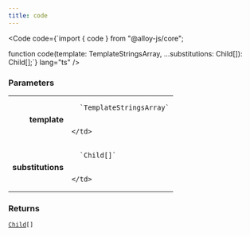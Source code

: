 ```yaml
---
title: code
---
```







<Code code={`import { code } from "@alloy-js/core";

function code(template: TemplateStringsArray, ...substitutions: Child[]): Child[];`} lang="ts" />

### Parameters

<table>
  <tr>
    <td style="text-align: right;font-weight: bold;">template</td>
    <td>
    
      `TemplateStringsArray`
      
      
    </td>
  </tr>
  <tr>
    <td style="text-align: right;font-weight: bold;">substitutions</td>
    <td>
    
      `Child[]`
      
      
    </td>
  </tr>
</table>



### Returns

<code><a href="/reference/core/types/child/">Child</a>[]</code>








